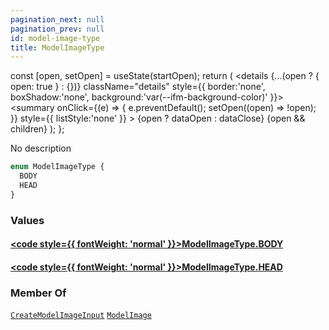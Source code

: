 ```yaml
---
pagination_next: null
pagination_prev: null
id: model-image-type
title: ModelImageType
---
```









  const [open, setOpen] = useState(startOpen);
  return (
    <details {...(open ? { open: true } : {})} className="details" style={{ border:'none', boxShadow:'none', background:'var(--ifm-background-color)' }}>
      <summary
        onClick={(e) => {
          e.preventDefault();
          setOpen((open) => !open);
        }}
        style={{ listStyle:'none' }}
      >
      {open ? dataOpen : dataClose}
      </summary>
      {open && children}
    </details>
  );
};








No description


```graphql
enum ModelImageType {
  BODY
  HEAD
}
```




### Values

#### [<code style={{ fontWeight: 'normal' }}>ModelImageType.<b>BODY</b></code>](#)  
> 
> 
> 
> 

#### [<code style={{ fontWeight: 'normal' }}>ModelImageType.<b>HEAD</b></code>](#)  
> 
> 
> 
> 





### Member Of

[`CreateModelImageInput`](/types/inputs/create-model-image-input)  <Badge class="badge badge--secondary" text="input"/><Bullet />[`ModelImage`](/types/objects/model-image)  <Badge class="badge badge--secondary" text="object"/>

